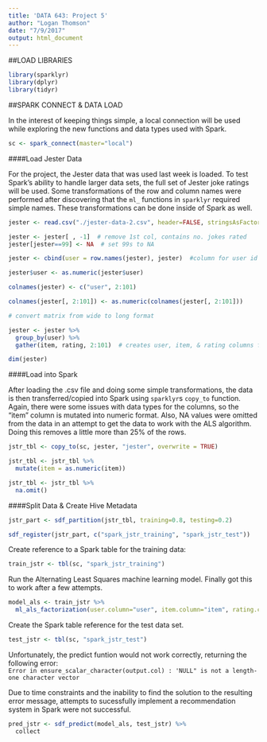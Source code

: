 ```yaml
---
title: 'DATA 643: Project 5'
author: "Logan Thomson"
date: "7/9/2017"
output: html_document
---
```


##LOAD LIBRARIES  

```r
library(sparklyr)
library(dplyr)
library(tidyr)
```  

##SPARK CONNECT & DATA LOAD  

In the interest of keeping things simple, a local connection will be used while exploring the new functions and data types used with Spark.  

```r
sc <- spark_connect(master="local")
```  

####Load Jester Data  

For the project, the Jester data that was used last week is loaded. To test Spark's ability to handle larger data sets, the full set of Jester joke ratings will be used.  Some transformations of the row and column names were performed after discovering that the `ml_` functions in `sparklyr` required simple names. These transformations can be done inside of Spark as well.  

```r
jester <- read.csv("./jester-data-2.csv", header=FALSE, stringsAsFactors = FALSE)

jester <- jester[ , -1]  # remove 1st col, contains no. jokes rated
jester[jester==99] <- NA  # set 99s to NA 

jester <- cbind(user = row.names(jester), jester)  #column for user id

jester$user <- as.numeric(jester$user)

colnames(jester) <- c("user", 2:101)

colnames(jester[, 2:101]) <- as.numeric(colnames(jester[, 2:101]))

# convert matrix from wide to long format

jester <- jester %>% 
  group_by(user) %>% 
  gather(item, rating, 2:101)  # creates user, item, & rating columns for ml_als_factorization

dim(jester)
```  

####Load into Spark  

After loading the .csv file and doing some simple transformations, the data is then transferred/copied into Spark using `sparklyr`s `copy_to` function. Again, there were some issues with data types for the columns, so the "item" column is mutated into numeric format.  Also, NA values were omitted from the data in an attempt to get the data to work with the ALS algorithm.  Doing this removes a little more than 25% of the rows.  

```r
jstr_tbl <- copy_to(sc, jester, "jester", overwrite = TRUE)

jstr_tbl <- jstr_tbl %>%
  mutate(item = as.numeric(item))

jstr_tbl <- jstr_tbl %>%
  na.omit()
```  

####Split Data & Create Hive Metadata  

```r
jstr_part <- sdf_partition(jstr_tbl, training=0.8, testing=0.2)  
```  

```r
sdf_register(jstr_part, c("spark_jstr_training", "spark_jstr_test"))
```  

Create reference to a Spark table for the training data:  

```r
train_jstr <- tbl(sc, "spark_jstr_training")
```  

Run the Alternating Least Squares machine learning model. Finally got this to work after a few attempts.  

```r
model_als <- train_jstr %>%
  ml_als_factorization(user.column="user", item.column="item", rating.column="rating", iter.max=2)
```  

Create the Spark table reference for the test data set.  

```r
test_jstr <- tbl(sc, "spark_jstr_test")
```  

Unfortunately, the predict funtion would not work correctly, returning the following error:  
`Error in ensure_scalar_character(output.col) : 'NULL" is not a length-one character vector`  

Due to time constraints and the inability to find the solution to the resulting error message, attempts to sucessfully implement a recommendation system in Spark were not successful.  

```r
pred_jstr <- sdf_predict(model_als, test_jstr) %>%
  collect
```  